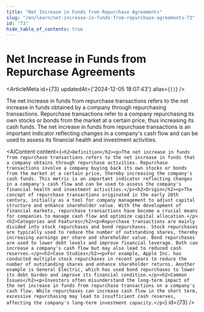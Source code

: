 ```yaml
---
title: "Net Increase in Funds from Repurchase Agreements"
slug: "/en/learn/net-increase-in-funds-from-repurchase-agreements-73"
id: "73"
hide_table_of_contents: true
---
```



# Net Increase in Funds from Repurchase Agreements

<ArticleMeta id={73} updatedAt={'2024-12-05 18:07:43'} alias={`[]`} />
<div className='border-solid border-b border-t-0 my-4 border-[var(--ifm-color-gray-300)]' />

The net increase in funds from repurchase transactions refers to the net increase in funds obtained by a company through repurchasing transactions. Repurchase transactions refer to a company repurchasing its own stocks or bonds from the market at a certain price, thus increasing its cash funds. The net increase in funds from repurchase transactions is an important indicator reflecting changes in a company's cash flow and can be used to assess its financial health and investment activities.

<AIContent content={`<h2>Definition</h2><p>The net increase in funds from repurchase transactions refers to the net increase in funds that a company obtains through repurchase activities. Repurchase transactions involve a company buying back its own stocks or bonds from the market at a certain price, thereby increasing the company's cash funds. This metric is an important indicator reflecting changes in a company's cash flow and can be used to assess the company's financial health and investment activities.</p><h2>Origin</h2><p>The concept of repurchase transactions originated in the early 20th century, initially as a tool for company management to adjust capital structure and enhance shareholder value. With the development of financial markets, repurchase transactions have become a crucial means for companies to manage cash flow and optimize capital allocation.</p><h2>Categories and Features</h2><p>Repurchase transactions are mainly divided into stock repurchases and bond repurchases. Stock repurchases are typically used to reduce the number of outstanding shares, thereby increasing earnings per share and shareholder value. Bond repurchases are used to lower debt levels and improve financial leverage. Both can increase a company's cash flow but may also lead to reduced cash reserves.</p><h2>Case Studies</h2><p>For example, Apple Inc. has conducted multiple stock repurchases in recent years to reduce the number of outstanding shares and enhance shareholder returns. Another example is General Electric, which has used bond repurchases to lower its debt burden and improve its financial condition.</p><h2>Common Issues</h2><p>Investors often misunderstand the long-term impact of the net increase in funds from repurchase transactions on a company's cash flow. While repurchases can increase cash flow in the short term, excessive repurchasing may lead to insufficient cash reserves, affecting the company's long-term investment capacity.</p>`} id={73} />
